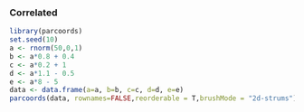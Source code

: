 
### Correlated
```r
library(parcoords)
set.seed(10)
a <- rnorm(50,0,1)
b <- a*0.8 + 0.4
c <- a*0.2 + 1
d <- a*1.1 - 0.5
e <- a*8 - 5
data <- data.frame(a=a, b=b, c=c, d=d, e=e)    
parcoords(data, rownames=FALSE,reorderable = T,brushMode = "2d-strums")
```
